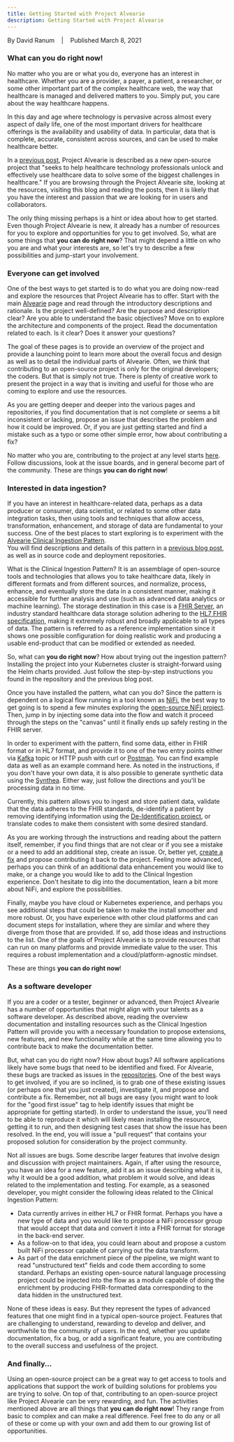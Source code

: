 ```yaml
---
title: Getting Started with Project Alvearie
description: Getting Started with Project Alvearie
---
```

By David Ranum &nbsp;&nbsp; | &nbsp;&nbsp; Published March 8, 2021

### What can you do right now!

No matter who you are or what you do, everyone has an interest in healthcare. Whether you are a provider, a payer, a 
patient, a researcher, or some other important part of the complex healthcare web, the way that healthcare is managed 
and delivered matters to you. Simply put, you care about the way healthcare happens.  

In this day and age where technology is pervasive across almost every aspect of daily life, one of the most important drivers 
for healthcare offerings is the availability and usability of data. In particular, data that is complete, accurate, consistent 
across sources, and can be used to make healthcare better.  

In a [previous post](https://developer.ibm.com/components/kafka/blogs/4-reasons-to-join-project-alvearie-ibms-open-source-healthcare-effort/), 
Project Alvearie is described as a new open-source project that "seeks to help healthcare technology 
professionals unlock and effectively use healthcare data to solve some of the biggest challenges in healthcare." If you are 
browsing through the Project Alvearie site, looking at the resources, visiting this blog and reading the posts, then it is 
likely that you have the interest and passion that we are looking for in users and collaborators.  

The only thing missing perhaps is a hint or idea about how to get started.  Even though Project Alvearie is new, it already 
has a number of resources for you to explore and opportunities for you to get involved. So, what are some things that **you can 
do right now**? That might depend a little on who you are and what your interests are, so let's try to describe a few possibilities 
and jump-start your involvement.

### Everyone can get involved

One of the best ways to get started is to do what you are doing now-read and explore the resources that Project Alvearie 
has to offer. Start with the main [Alvearie](https://alvearie.github.io) page and read through the 
introductory descriptions and rationale. Is the project well-defined? Are the purpose and description clear? Are you able to 
understand the basic objectives? Move on to explore the architecture and components of the project.  Read the documentation 
related to each. Is it clear? Does it answer your questions?  

The goal of these pages is to provide an overview of the project and provide a launching point to learn more about the overall 
focus and design as well as to detail the individual parts of Alvearie. Often, we think that contributing to an open-source 
project is only for the original developers; the coders. But that is simply not true. There is plenty of creative work to present 
the project in a way that is inviting and useful for those who are coming to explore and use the resources.  

As you are getting deeper and deeper into the various pages and repositories, if you find documentation that is not complete or 
seems a bit inconsistent or lacking, propose an issue that describes the problem and how it could be improved. Or, if you are just 
getting started and find a mistake such as a typo or some other simple error, how about contributing a fix?  

No matter who you are, contributing to the project at any level starts [here](https://alvearie.github.io/contributions/). Follow 
discussions, look at the issue boards, and in general become part of the community. These are things **you can do right now**!

### Interested in data ingestion?

If you have an interest in healthcare-related data, perhaps as a data producer or consumer, data scientist, or related to some 
other data integration tasks, then using tools and techniques that allow access, transformation, enhancement, and storage of 
data are fundamental to your success. One of the best places to start exploring is to experiment with the 
[Alvearie Clinical Ingestion Pattern](https://github.com/Alvearie/health-patterns/blob/main/docs/roadmap.md#1-clinical-data-ingestion).  
You will find descriptions and details of this pattern in a [previous blog post](/blog/clinical-records-ingestion-pattern), as well as in 
source code and deployment repositories.

What is the Clinical Ingestion Pattern? It is an assemblage of open-source tools and technologies that allows you to take 
healthcare data, likely in different formats and from different sources, and normalize, process, enhance, and eventually store the 
data in a consistent manner, making it accessible for further analysis and use (such as advanced data analytics or machine learning). 
The storage destination in this case is a [FHIR Server](https://ibm.github.io/FHIR/), an industry standard healthcare data storage solution 
adhering to the [HL7 FHIR specification](https://www.hl7.org/fhir/), making it extremely robust and broadly applicable to all types of data. 
The pattern is referred to as a reference implementation since it shows one possible configuration for doing realistic work and producing 
a usable end-product that can be modified or extended as needed.  

So, what can **you do right now**? How about trying out the ingestion pattern? Installing the project into your Kubernetes cluster 
is straight-forward using the Helm charts provided. Just follow the step-by-step instructions you found in the repository and the previous blog post.  

Once you have installed the pattern, what can you do? Since the pattern is dependent on a logical flow running in a tool known 
as [NiFi](https://nifi.apache.org/), the best way to get going is to spend a few minutes exploring 
the [open-source NiFi project](https://nifi.apache.org/). Then, jump in by injecting some data into the flow and watch it proceed through 
the steps on the "canvas" until it finally ends up safely resting in the FHIR server.

In order to experiment with the pattern, find some data, either in FHIR format or in HL7 format, and provide it to one of the two 
entry points either via [Kafka](https://kafka.apache.org/) topic or HTTP push with curl or [Postman](https://www.postman.com/). You can find example data as well as an example command here. 
As noted in the instructions, if you don't have your own data, it is also possible to generate synthetic data using the 
[Synthea](https://github.com/synthetichealth/synthea). 
Either way, just follow the directions and you'll be processing data in no time.

Currently, this pattern allows you to ingest and store patient data, validate that the data adheres to the FHIR standards, de-identify a 
patient by removing identifying information using the [De-Identification project](https://github.com/Alvearie/de-identification), or 
translate codes to make them consistent with some desired standard. 

As you are working through the instructions and reading about the pattern itself, remember, if you find things that are not clear or 
if you see a mistake or a need to add an additional step, create an issue. Or, better yet, [create a fix](https://github.com/Alvearie/health-patterns/issues) and propose contributing 
it back to the project. Feeling more advanced, perhaps you can think of an additional data enhancement you would like to make, 
or a change you would like to add to the Clinical Ingestion experience. Don't hesitate to dig into the documentation, 
learn a bit more about NiFi, and explore the possibilities.

Finally, maybe you have cloud or Kubernetes experience, and perhaps you see additional steps that could be taken to make the install 
smoother and more robust. Or, you have experience with other cloud platforms and can document steps for installation, 
where they are similar and where they diverge from those that are provided. If so, add those ideas and instructions to the list. 
One of the goals of Project Alvearie is to provide resources that can run on many platforms and provide immediate value to the user. 
This requires a robust implementation and a cloud/platform-agnostic mindset.

These are things **you can do right now**!

### As a software developer

If you are a coder or a tester, beginner or advanced, then Project Alvearie has a number of opportunities that might align 
with your talents as a software developer.  As described above, reading the overview documentation and installing resources 
such as the Clinical Ingestion Pattern will provide you with a necessary foundation to propose extensions, new features, 
and new functionality while at the same time allowing you to contribute back to make the documentation better.

But, what can you do right now? How about bugs? All software applications likely have some bugs that need to be identified and 
fixed. For Alvearie, these bugs are tracked as issues in the [repositories](https://github.com/Alvearie). One of the best ways to get involved, if you are so 
inclined, is to grab one of these existing issues (or perhaps one that you just created), investigate it, and propose and 
contribute a fix. Remember, not all bugs are easy (you might want to look for the "good first issue" tag to help identify issues 
that might be appropriate for getting started). In order to understand the issue, you'll need to be able to reproduce it which 
will likely mean installing the resource, getting it to run, and then designing test cases that show the issue has been resolved. 
In the end, you will issue a "pull request" that contains your proposed solution for consideration by the project community.

Not all issues are bugs. Some describe larger features that involve design and discussion with project maintainers. 
Again, if after using the resource, you have an idea for a new feature, add it as an issue describing what it is, why it would 
be a good addition, what problem it would solve, and ideas related to the implementation and testing. For example, as a 
seasoned developer, you might consider the following ideas related to the Clinical Ingestion Pattern:

  - Data currently arrives in either HL7 or FHIR format. Perhaps you have a new type of data and you would like to propose a NiFi processor group that would accept that data and convert it into a FHIR format for storage in the back-end server.
  - As a follow-on to that idea, you could learn about and propose a custom built NiFi processor capable of carrying out the data transform.
  - As part of the data enrichment piece of the pipeline, we might want to read "unstructured text" fields and code them according to some standard. Perhaps an existing open-source natural language processing project could be injected into the flow as a module capable of doing the enrichment by producing FHIR-formatted data corresponding to the data hidden in the unstructured text.
  
None of these ideas is easy. But they represent the types of advanced features that one might find in a typical 
open-source project. Features that are challenging to understand, rewarding to develop and deliver, and worthwhile 
to the community of users. In the end, whether you update documentation, fix a bug, or add a significant feature, 
you are contributing to the overall success and usefulness of the project.

### And finally...

Using an open-source project can be a great way to get access to tools and applications that support the work of building solutions 
for problems you are trying to solve. On top of that, contributing to an open-source project like Project Alvearie can be very 
rewarding, and fun. The activities mentioned above are all things that **you can do right now**!  They range from basic to complex and 
can make a real difference. Feel free to do any or all of these or come up with your own and add them to our growing list of opportunities. 

<p/>
<p/>
<p/>
